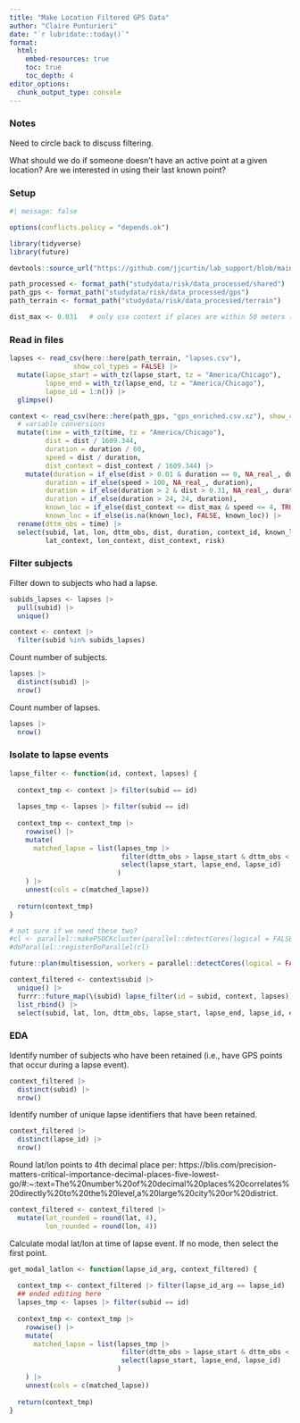 ```yaml
---
title: "Make Location Filtered GPS Data" 
author: "Claire Punturieri"
date: "`r lubridate::today()`"
format: 
  html: 
    embed-resources: true
    toc: true 
    toc_depth: 4
editor_options: 
  chunk_output_type: console
---   
```


### Notes

Need to circle back to discuss filtering.

What should we do if someone doesn't have an active point at a given location? Are we interested in using their last known point?

### Setup

```r
#| message: false

options(conflicts.policy = "depends.ok")

library(tidyverse)
library(future)

devtools::source_url("https://github.com/jjcurtin/lab_support/blob/main/format_path.R?raw=true")

path_processed <- format_path("studydata/risk/data_processed/shared")
path_gps <- format_path("studydata/risk/data_processed/gps")
path_terrain <- format_path("studydata/risk/data_processed/terrain")

dist_max <- 0.031   # only use context if places are within 50 meters (0.031 miles)
```

### Read in files

```r
lapses <- read_csv(here::here(path_terrain, "lapses.csv"),
                show_col_types = FALSE) |>
  mutate(lapse_start = with_tz(lapse_start, tz = "America/Chicago"),
         lapse_end = with_tz(lapse_end, tz = "America/Chicago"),
         lapse_id = 1:n()) |> 
  glimpse()

context <- read_csv(here::here(path_gps, "gps_enriched.csv.xz"), show_col_types = FALSE) |>
  # variable conversions
  mutate(time = with_tz(time, tz = "America/Chicago"),
         dist = dist / 1609.344,
         duration = duration / 60,
         speed = dist / duration,
         dist_context = dist_context / 1609.344) |>
    mutate(duration = if_else(dist > 0.01 & duration == 0, NA_real_, duration),
         duration = if_else(speed > 100, NA_real_, duration),
         duration = if_else(duration > 2 & dist > 0.31, NA_real_, duration),
         duration = if_else(duration > 24, 24, duration),
         known_loc = if_else(dist_context <= dist_max & speed <= 4, TRUE, FALSE),
         known_loc = if_else(is.na(known_loc), FALSE, known_loc)) |> 
  rename(dttm_obs = time) |> 
  select(subid, lat, lon, dttm_obs, dist, duration, context_id, known_loc,
         lat_context, lon_context, dist_context, risk)
```

### Filter subjects

Filter down to subjects who had a lapse.
```r
subids_lapses <- lapses |>  
  pull(subid) |>  
  unique()

context <- context |>
  filter(subid %in% subids_lapses)
```

Count number of subjects.
```r
lapses |>  
  distinct(subid) |> 
  nrow()
```

Count number of lapses.
```r
lapses |> 
  nrow()
```


### Isolate to lapse events

```r
lapse_filter <- function(id, context, lapses) {
  
  context_tmp <- context |> filter(subid == id)
  
  lapses_tmp <- lapses |> filter(subid == id)
  
  context_tmp <- context_tmp |> 
    rowwise() |> 
    mutate(
      matched_lapse = list(lapses_tmp |>  
                            filter(dttm_obs > lapse_start & dttm_obs < lapse_end) |> 
                            select(lapse_start, lapse_end, lapse_id)
                           )
    ) |> 
    unnest(cols = c(matched_lapse))
  
  return(context_tmp)
}
```


```r
# not sure if we need these two?
#cl <- parallel::makePSOCKcluster(parallel::detectCores(logical = FALSE))
#doParallel::registerDoParallel(cl)

future::plan(multisession, workers = parallel::detectCores(logical = FALSE))

context_filtered <- context$subid |>
  unique() |>
  furrr::future_map(\(subid) lapse_filter(id = subid, context, lapses)) |>  
  list_rbind() |> 
  select(subid, lat, lon, dttm_obs, lapse_start, lapse_end, lapse_id, everything())
```

### EDA

Identify number of subjects who have been retained (i.e., have GPS points that occur during a lapse event).
```r
context_filtered |> 
  distinct(subid) |> 
  nrow()
```

Identify number of unique lapse identifiers that have been retained.
```r
context_filtered |> 
  distinct(lapse_id) |> 
  nrow()
```

Round lat/lon points to 4th decimal place per: https://blis.com/precision-matters-critical-importance-decimal-places-five-lowest-go/#:~:text=The%20number%20of%20decimal%20places%20correlates%20directly%20to%20the%20level,a%20large%20city%20or%20district.
```r
context_filtered <- context_filtered |> 
  mutate(lat_rounded = round(lat, 4),
         lon_rounded = round(lon, 4))
```

Calculate modal lat/lon at time of lapse event. If no mode, then select the first point.
```r
get_modal_latlon <- function(lapse_id_arg, context_filtered) {
  
  context_tmp <- context_filtered |> filter(lapse_id_arg == lapse_id)
  ## ended editing here
  lapses_tmp <- lapses |> filter(subid == id)
  
  context_tmp <- context_tmp |> 
    rowwise() |> 
    mutate(
      matched_lapse = list(lapses_tmp |>  
                            filter(dttm_obs > lapse_start & dttm_obs < lapse_end) |> 
                            select(lapse_start, lapse_end, lapse_id)
                           )
    ) |> 
    unnest(cols = c(matched_lapse))
  
  return(context_tmp)
}
```
